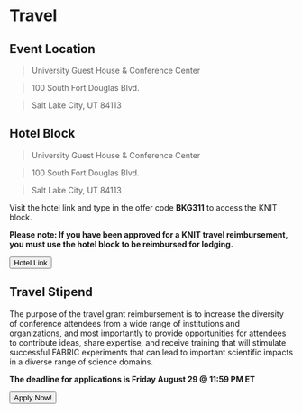 
# Travel

## Event Location

> University Guest House & Conference Center

> 100 South Fort Douglas Blvd.

> Salt Lake City, UT 84113

## Hotel Block

> University Guest House & Conference Center

> 100 South Fort Douglas Blvd.

> Salt Lake City, UT 84113

Visit the hotel link and type in the offer code **BKG311** to access the KNIT block.

**Please note: If you have been approved for a KNIT travel reimbursement, you must use the hotel block to be reimbursed for lodging.**

<div class="button-container">
<Button linkto="https://book.rguest.com/onecart/wbe/offers/1967/UniversityofUtah?offerCode=BKG311">Hotel Link</Button>
</div>

## Travel Stipend

The purpose of the travel grant reimbursement is to increase the diversity of conference attendees from a wide range of institutions and organizations, and most importantly to provide opportunities for attendees to contribute ideas, share expertise, and receive training that will stimulate successful FABRIC experiments that can lead to important scientific impacts in a diverse range of science domains.

**The deadline for applications is Friday August 29 @ 11:59 PM ET**

<div class="button-container">
<Button linkto="https://docs.google.com/forms/d/1cj-fh51Og9yWQo83RAALcA2wdyUW7HZzxsj79--lzdQ/viewform?edit_requested=true">Apply Now!</Button>
</div>